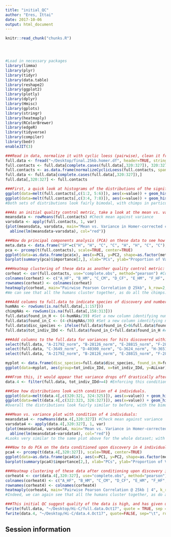 ```yaml
---
title: "initial_QC"
author: "Eres, Ittai"
date: 2017-10-06
output: html_document
---
```


<!-- The file analysis/chunks.R contains chunks that define default settings
shared across the workflowr files. -->
```r
knitr::read_chunk("chunks.R")
```

<!-- Update knitr chunk options -->
```r
```

<!-- Insert the date the file was last updated -->
```r
```

<!-- Insert the code version (Git commit SHA1) if Git repository exists and R
 package git2r is installed -->
```r
```

<!-- Add your analysis here -->
```r
#Load in necessary packages
library(limma)
library(plyr)
library(tidyr)
library(data.table)
library(reshape2)
library(ggplot2)
library(plotly)
library(dplyr)
library(Hmisc)
library(gplots)
library(stringr)
library(heatmaply)
library(RColorBrewer)
library(edgeR)
library(tidyverse)
library(compiler)
library(bedr)
enableJIT(3)

###Read in data, normalize it with cyclic loess (pairwise), clean it from any rows that have missing values.
full.data <- fread("~/Desktop/final.25kb.homer.df", header=TRUE, stringsAsFactors = FALSE, data.table=FALSE)
full.contacts <- full.data[complete.cases(full.data[,320:327]), 320:327]
full.contacts <- as.data.frame(normalizeCyclicLoess(full.contacts, span=1/4, iterations=3, method="pairs"))
full.data <- full.data[complete.cases(full.data[,320:327]),]
full.data[,320:327] <- full.contacts

###First, a quick look at histograms of the distributions of the significant Hi-C hits from homer, in both humans and chimps.
ggplot(data=melt(full.contacts[,c(1:2, 5:6)]), aes(x=value)) + geom_histogram(binwidth=0.001, aes(group=variable)) + facet_wrap(~as.factor(variable)) + ggtitle("Distributions of Homer-Significant Hi-C Contacts, Humans") + xlab("Homer-Normalized Interaction Frequency") #Human Dist'ns
ggplot(data=melt(full.contacts[,c(3:4, 7:8)]), aes(x=value)) + geom_histogram(binwidth=0.001, aes(group=variable)) + facet_wrap(~as.factor(variable)) + ggtitle("Distributions of Homer-Significant Hi-C Contacts, Chimps") + xlab("Homer-Normalized Interaction Frequency") #Chimp Dist'ns
#Both sets of distributions look fairly bimodal, with chimps in particular showing a peak around 0. The distributions actually look fairly similar although here it looks like the chimps are smaller only because the scale for the y axis gets expanded due to a huge mass of hits with values around 0 in G-3624.

###As an initial quality control metric, take a look at the mean vs. variance plot for the normalized data:
meansdata <- rowMeans(full.contacts) #Check mean against variance
varsdata <- apply(full.contacts, 1, var)
{plot(meansdata, varsdata, main="Mean vs. Variance in Homer-corrected contact frequency", xlab="Mean Hi-C Contact Frequency", ylab="Variance in Hi-C Contact Frequency")
  abline(lm(meansdata~varsdata), col="red")}

###Now do principal components analysis (PCA) on these data to see how they separate:
meta.data <- data.frame("SP"=c("H", "H", "C", "C", "H", "H", "C", "C"), "SX"=c("F", "M", "M", "F", "M", "F", "M", "F"), "Batch"=c(1, 1, 1, 1, 2, 2, 2, 2)) #need the metadata first to make this interesting
pca <- prcomp(t(full.contacts), scale=TRUE, center=TRUE)
ggplot(data=as.data.frame(pca$x), aes(x=PC1, y=PC2, shape=as.factor(meta.data$SP), color=as.factor(meta.data$Batch), size=2)) + geom_point() +labs(title="PCA on normalized Hi-C Contact Frequency") + guides(color=guide_legend(order=1), size=FALSE, shape=guide_legend(order=2)) + xlab(paste("PC1 (", 100*summary(pca)$importance[2,1], "% of variance)")) + ylab((paste("PC2 (", 100*summary(pca)$importance[2,2], "% of variance)"))) #PCA shows the species separating nicely along PC1, which explains the highest proportion of the variance (as seen from scree plot below). This is nice and suggests that there ARE true differences in the data between species we are likely to detect here.
barplot(summary(pca)$importance[2,], xlab="PCs", ylab="Proportion of Variance Explained", main="PCA on normalized Hi-C contact frequency") #Scree plot showing all the PCs and the proportion of the variance they explain.

###Heatmap clustering of these data as another quality control metric:
corheat <- cor(full.contacts, use="complete.obs", method="pearson") #Corheat for the full data set, and heatmap
colnames(corheat) <- c("A_HF", "B_HM", "C_CM", "D_CF", "E_HM", "F_HF", "G_CM", "H_CF")
rownames(corheat) <- colnames(corheat)
heatmaply(corheat, main="Pairwise Pearson Correlation @ 25kb", k_row=2, k_col=2, symm=TRUE, margins=c(50, 50, 30, 30))
#We can see that all the humans cluster together, as do all the chimps. This is very good, despite the fact that the correlations are fairly low.

###Add columns to full.data to indicate species of discovery and number of individuals discovered in. These pieces of information are good to know about each of the hits generally, but can also be used to make decisions about filtering out certain classes of hits if variance is associated with any of these metrics.  
humNAs <- rowSums(is.na(full.data[,1:157]))
chimpNAs <- rowSums(is.na(full.data[,158:313]))
full.data$found_in_H <- (4-humNAs/39) #Set a new column identifying number of humans hit was found in
full.data$found_in_C <- (4-chimpNAs/39) #Set a new column identifying number of chimps hit was found in
full.data$disc_species <- ifelse(full.data$found_in_C>0&full.data$found_in_H>0, "B", ifelse(full.data$found_in_C==0, "H", "C")) #Set a column identifying which species (H, C, or Both) the hit in question was identified in. Works with nested ifelses.
full.data$tot_indiv_IDd <- full.data$found_in_C+full.data$found_in_H #Add a column specifying total number of individuals homer found the significant hit in.

###Add columns to the full.data for variances for hits discovered within each species, then look at variance across species as well. I'm checking here to see if there is some kind of cutoff I should make for the significant hits--i.e., if the variance looks to drop off significantly after a hit is discovered in at least 2 individuals, this suggests possibly filtering out any hit only discovered in 1 individual.
select(full.data, "A-21792_norm", "B-28126_norm", "E-28815_norm", "F-28834_norm") %>% apply(., 1, var) -> full.data$Hvar
select(full.data, "C-3649_norm", "D-40300_norm", "G-3624_norm", "H-3651_norm") %>% apply(., 1, var) -> full.data$Cvar
select(full.data, "A-21792_norm", "B-28126_norm", "E-28815_norm", "F-28834_norm", "C-3649_norm", "D-40300_norm", "G-3624_norm", "H-3651_norm") %>% apply(., 1, var) -> full.data$ALLvar

myplot <- data.frame(disc_species=full.data$disc_species, found_in_H=full.data$found_in_H, found_in_C=full.data$found_in_C, tot_indiv_IDd=full.data$tot_indiv_IDd, Hvar=full.data$Hvar, Cvar=full.data$Cvar, ALLvar=full.data$ALLvar)
ggplot(data=myplot, aes(group=tot_indiv_IDd, x=tot_indiv_IDd, y=ALLvar)) + geom_boxplot() + scale_y_continuous(limits=c(0, 1)) + ggtitle("Number of Individuals a Hi-C Hit is Discovered in vs. Variance") + xlab("# Individuals where Hi-C contact called significant") + ylab("Variance")

###From this, it would appear that variance drops off drastically after discovery in at least 4 individuals. Hence try repeating all of the QC analyses done above, but this time conditioned upon discovery in 4 individuals. Moving forward I will ultimately filter out all the hits that were not found in at least 4 individuals, though I sometimes check the full dataset as well just for sanity's sake. Repeating all QC with the condition of discovery in 4 individuals:
data.4 <- filter(full.data, tot_indiv_IDd>=4) #Enforcing this condition brings us down from ~1.5 million hits to ~150k hits.

###See how distributions look with condition of 4 individuals.
ggplot(data=melt(data.4[,c(320:321, 324:325)]), aes(x=value)) + geom_histogram(binwidth=0.001, aes(group=variable)) + facet_wrap(~as.factor(variable)) + ggtitle("Distributions of Homer-Significant Hi-C Contacts, Humans | 4") + xlab("Homer-Normalized Interaction Frequency") + scale_x_continuous(limits=c(-4, 6))#Human Dist'ns
ggplot(data=melt(data.4[,c(322:323, 326:327)]), aes(x=value)) + geom_histogram(binwidth=0.001, aes(group=variable)) + facet_wrap(~as.factor(variable)) + ggtitle("Distributions of Homer-Significant Hi-C Contacts, Chimps | 4") + xlab("Homer-Normalized Interaction Frequency") + scale_x_continuous(limits=c(-4, 6)) #Chimp Dist'ns
#Overall the distributions look fairly similar to before, with the bimodality seen before being much less stark here. Most of the negative interaction frequency significant hits have dropped out, and there is still a strong mass around 0 (especially in the chimp distributions). Tha majority of the mass of the hits now seems to hover around 2.

###Mean vs. variance plot with condition of 4 individuals:
meansdata4 <- rowMeans(data.4[,320:327]) #Check mean against variance
varsdata4 <- apply(data.4[,320:327], 1, var)
{plot(meansdata4, varsdata4, main="Mean vs. Variance in Homer-corrected contact frequency | 4", xlab = "Mean Hi-C Contact Frequency", ylab="Variance in Hi-C Contact Frequency")
  abline(lm(meansdata4~varsdata4), col="red")}
#Looks very similar to the same plot above for the whole dataset; with slightly fewer outliers in the top left of the plot and a different trend in the red line modeling the mean regressed upon the variance. Here, the line is fairly flat, perhaps trending slightly upwards, whereas the entire dataset sees it have a moderate negative slope. Overall, would really prefer there to be no relationship here.

###Now to do PCA on the data conditioned upon discovery in 4 individuals--would expect many of the same patterns here, perhaps with even stronger separation due to only grabbing hits that are shared by 4 individuals:
pca4 <- prcomp(t(data.4[,320:327]), scale=TRUE, center=TRUE)
ggplot(data=as.data.frame(pca4$x), aes(x=PC1, y=PC2, shape=as.factor(meta.data$SP), color=as.factor(meta.data$Batch), size=2)) + geom_point() +labs(title="PCA on normalized Hi-C Contact Frequency | 4") + guides(color=guide_legend(order=1), size=FALSE, shape=guide_legend(order=2)) + xlab(paste("PC1 (", 100*summary(pca4)$importance[2,1], "% of variance)")) + ylab((paste("PC2 (", 100*summary(pca4)$importance[2,2], "% of variance)"))) #Metadata hasn't changed so use the same metadata from above. PCA shows a similar separation along species lines for PC1, with this time it representing 33.121% of the variance (up from 21.6% earlier). This is rather unsurprising, since we have subset down to hits that are more shared than the total set we had before.
barplot(summary(pca4)$importance[2,], xlab="PCs", ylab="Proportion of Variance Explained", main="PCA on normalized Hi-C contact frequency | 4") #Scree plot showing all the PCs and the proportion of the variance they explain. This is similar to above, with no PCs beyond a 7th one, and the first PC taking the vast majority of the variance while the others hover near 12-15%. No variables in experimentation, library prep, sequencing batch, or anything else seem to correlate with these PCs.

###Heatmap clustering of these data after conditioning upon discovery in 4 individuals. Would expect to see the same clustering, with perhaps higher correlation values due to conditioning upon discovery in 4 individuals.
corheat4 <- cor(data.4[,320:327], use="complete.obs", method="pearson") #Corheat for the full data set, and heatmap
colnames(corheat4) <- c("A_HF", "B_HM", "C_CM", "D_CF", "E_HM", "F_HF", "G_CM", "H_CF")
rownames(corheat4) <- colnames(corheat4)
heatmaply(corheat4, main="Pairwise Pearson Correlation @ 25kb | 4", k_row=2, k_col=2, symm=TRUE, margins=c(50, 50, 30, 30))
#Indeed, we can again see that all the humans cluster together, as do all the chimps. This is very good, and given this new condition, we also see higher within-species correlations for the significant hits, in the 0.8-0.9 range (was much closer to 0.6 before).

###This initial QC suggest quality of the data is high, and has given us some information on how to filter the data before further intrepretation. When working locally, can be helpful to write out both the full dataset and the one conditioned upon 4 individuals, in order to do sanity checks on both later on. Note that a call of identical on something fread in after fwriting it out will still return FALSE with this as floating point can't represent decimals exactly (see https://stackoverflow.com/questions/9508518/why-are-these-numbers-not-equal or https://cran.r-project.org/doc/FAQ/R-FAQ.html#Why-doesn_0027t-R-think-these-numbers-are-equal_003f):
fwrite(full.data, "~/Desktop/Hi-C/full.data.Oct17", quote = TRUE, sep = "\t", row.names = FALSE, col.names = TRUE, na="NA")
fwrite(data.4, "~/Desktop/Hi-C/data.4.Oct17", quote=FALSE, sep="\t", row.names=FALSE, col.names=TRUE, na="NA")
```

## Session information

<!-- Insert the session information into the document -->
```r
```
